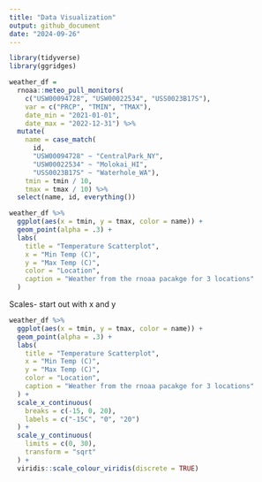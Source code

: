 ```yaml
---
title: "Data Visualization"
output: github_document
date: "2024-09-26"
---
```


```r
library(tidyverse)
library(ggridges)
```

```r
weather_df = 
  rnoaa::meteo_pull_monitors(
    c("USW00094728", "USW00022534", "USS0023B17S"),
    var = c("PRCP", "TMIN", "TMAX"), 
    date_min = "2021-01-01",
    date_max = "2022-12-31") %>% 
  mutate(
    name = case_match(
      id, 
      "USW00094728" ~ "CentralPark_NY", 
      "USW00022534" ~ "Molokai_HI",
      "USS0023B17S" ~ "Waterhole_WA"),
    tmin = tmin / 10,
    tmax = tmax / 10) %>% 
  select(name, id, everything())
```

```r
weather_df %>% 
  ggplot(aes(x = tmin, y = tmax, color = name)) + 
  geom_point(alpha = .3) + 
  labs(
    title = "Temperature Scatterplot",
    x = "Min Temp (C)",
    y = "Max Temp (C)",
    color = "Location",
    caption = "Weather from the rnoaa pacakge for 3 locations"
  )
```

Scales- start out with x and y

```r
weather_df %>% 
  ggplot(aes(x = tmin, y = tmax, color = name)) + 
  geom_point(alpha = .3) + 
  labs(
    title = "Temperature Scatterplot",
    x = "Min Temp (C)",
    y = "Max Temp (C)",
    color = "Location",
    caption = "Weather from the rnoaa pacakge for 3 locations"
  ) +
  scale_x_continuous(
    breaks = c(-15, 0, 20),
    labels = c("-15C", "0", "20")
  ) +
  scale_y_continuous(
    limits = c(0, 30),
    transform = "sqrt"
  ) +
  viridis::scale_colour_viridis(discrete = TRUE)
```